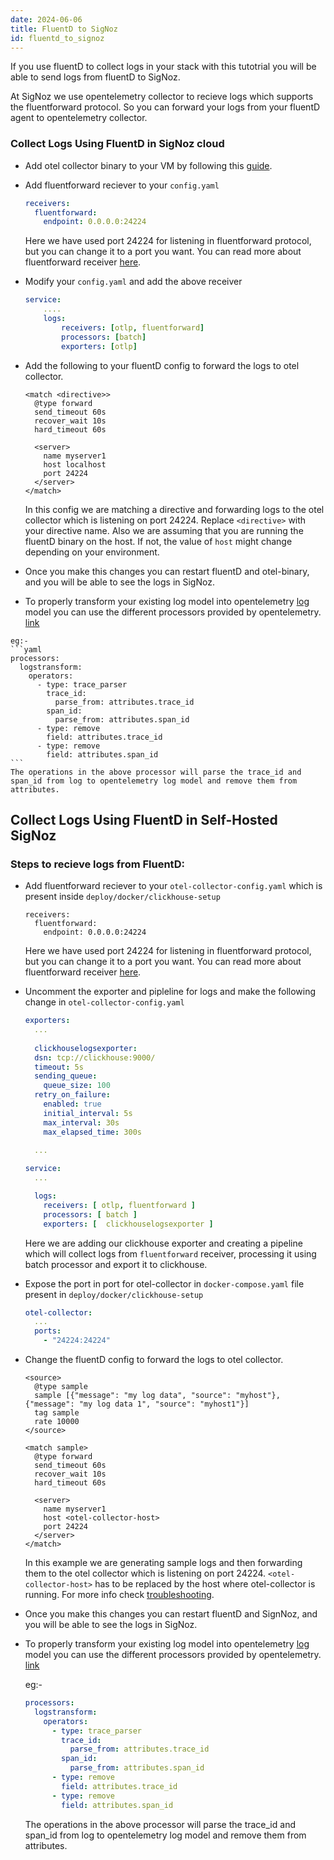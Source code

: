 ```yaml
---
date: 2024-06-06
title: FluentD to SigNoz
id: fluentd_to_signoz
---
```




If you use fluentD to collect logs in your stack with this tutotrial you will be able to send logs from fluentD to SigNoz.

At SigNoz we use opentelemetry collector to recieve logs which supports the fluentforward protocol. So you can forward your logs from your fluentD agent to opentelemetry collector.

### Collect Logs Using FluentD in SigNoz cloud
  * Add otel collector binary to your VM by following this [guide](https://signoz.io/docs/tutorial/opentelemetry-binary-usage-in-virtual-machine/).

  * Add fluentforward reciever to your `config.yaml` 
    ```yaml
    receivers:
      fluentforward:
        endpoint: 0.0.0.0:24224
    ```
    Here we have used port 24224 for listening in fluentforward protocol, but you can change it to a port you want.
    You can read more about fluentforward receiver [here](https://github.com/open-telemetry/opentelemetry-collector-contrib/tree/main/receiver/fluentforwardreceiver).

  * Modify your `config.yaml` and add the above receiver
    ```yaml {4}
    service:
        ....
        logs:
            receivers: [otlp, fluentforward]
            processors: [batch]
            exporters: [otlp]
    ```
  
  * Add the following to your fluentD config to forward the logs to otel collector.
    ```
    <match <directive>>
      @type forward
      send_timeout 60s
      recover_wait 10s
      hard_timeout 60s

      <server>
        name myserver1
        host localhost
        port 24224
      </server>
    </match>
    ```
    In this config we are matching a directive and forwarding logs to the otel collector which is listening on  port 24224. Replace `<directive>` with your directive name.
    Also we are assuming that you are running the fluentD binary on the host. If not, the value of `host` might change depending on your environment. 
  *  Once you make this changes you can restart fluentD and otel-binary, and you will be able to see the logs in SigNoz.
    
  *  To properly transform your existing log model into opentelemetry [log](https://github.com/open-telemetry/opentelemetry-specification/blob/main/specification/logs/data-model.md) model you can use the different processors provided by opentelemetry. [link](/docs/userguide/logs#processors-available-for-processing-logs)
  
    eg:- 
    ```yaml
    processors:
      logstransform:
        operators:
          - type: trace_parser
            trace_id:
              parse_from: attributes.trace_id
            span_id:
              parse_from: attributes.span_id
          - type: remove
            field: attributes.trace_id
          - type: remove
            field: attributes.span_id
    ```
    The operations in the above processor will parse the trace_id and span_id from log to opentelemetry log model and remove them from attributes.

## Collect Logs Using FluentD in Self-Hosted SigNoz
### Steps to recieve logs from FluentD:
* Add fluentforward reciever to your `otel-collector-config.yaml` which is present inside `deploy/docker/clickhouse-setup`
    ```
    receivers:
      fluentforward:
        endpoint: 0.0.0.0:24224
    ```
    Here we have used port 24224 for listening in fluentforward protocol, but you can change it to a port you want.
    You can read more about fluentforward receiver [here](https://github.com/open-telemetry/opentelemetry-collector-contrib/tree/main/receiver/fluentforwardreceiver).

* Uncomment the exporter and pipleline for logs and make the following change in `otel-collector-config.yaml`
    ```yaml
    exporters:
      ...
      
      clickhouselogsexporter:
      dsn: tcp://clickhouse:9000/
      timeout: 5s
      sending_queue:
        queue_size: 100
      retry_on_failure:
        enabled: true
        initial_interval: 5s
        max_interval: 30s
        max_elapsed_time: 300s
      
      ...

    service:
      ...

      logs:
        receivers: [ otlp, fluentforward ]
        processors: [ batch ]
        exporters: [  clickhouselogsexporter ]
    ```
    Here we are adding our clickhouse exporter and creating a pipeline which will collect logs from `fluentforward` receiver, processing it using batch processor and export it to clickhouse.

* Expose the port in port for otel-collector in `docker-compose.yaml` file present in `deploy/docker/clickhouse-setup`
  ```yaml
  otel-collector:
    ...
    ports:
      - "24224:24224"
  ```

* Change the fluentD config to forward the logs to otel collector.
    ```
    <source>
      @type sample
      sample [{"message": "my log data", "source": "myhost"}, {"message": "my log data 1", "source": "myhost1"}]
      tag sample
      rate 10000
    </source>

    <match sample>
      @type forward
      send_timeout 60s
      recover_wait 10s
      hard_timeout 60s

      <server>
        name myserver1
        host <otel-collector-host>
        port 24224
      </server>
    </match>
    ```
    In this example we are generating sample logs and then forwarding them to the otel collector which is listening on  port 24224.
    `<otel-collector-host>` has to be replaced by the host where otel-collector is running. For more info check [troubleshooting](/docs/install/troubleshooting#signoz-otel-collector-address-grid). 
*  Once you make this changes you can restart fluentD and SignNoz, and you will be able to see the logs in SigNoz.
*  To properly transform your existing log model into opentelemetry [log](https://github.com/open-telemetry/opentelemetry-specification/blob/main/specification/logs/data-model.md) model you can use the different processors provided by opentelemetry. [link](/docs/userguide/logs#processors-available-for-processing-logs)
  
    eg:- 
    ```yaml
    processors:
      logstransform:
        operators:
          - type: trace_parser
            trace_id:
              parse_from: attributes.trace_id
            span_id:
              parse_from: attributes.span_id
          - type: remove
            field: attributes.trace_id
          - type: remove
            field: attributes.span_id
    ```
    The operations in the above processor will parse the trace_id and span_id from log to opentelemetry log model and remove them from attributes.